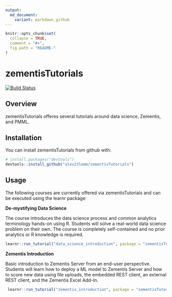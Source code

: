 ```yaml
---
output:
  md_document:
    variant: markdown_github
---
```


<!-- README.md is generated from README.Rmd. Please edit that file -->

```r
knitr::opts_chunk$set(
  collapse = TRUE,
  comment = "#>",
  fig.path = "README-"
)
```

# zementisTutorials

[![Build Status](https://travis-ci.org/alex23lemm/zementisTutorials.svg?branch=master)](https://travis-ci.org/alex23lemm/zementisTutorials)

## Overview

zementisTutorials offeres several tutorials around data science, Zementis, and PMML.

## Installation

You can install zementisTutorials from github with:

```r

# install.packages("devtools")
devtools::install_github("alex23lemm/zementisTutorials")
```

## Usage

The following courses are currently offered via zementisTutorials and can be executed using the learnr package:

**De-mystifying Data Science** 

The course introduces the data science process and common analytics terminology hands-on using R. Students will solve a real-world data science problem on their own. The course is completely self-contained and no prior analytics or R knowledge is required.

```r

learnr::run_tutorial("data_science_introduction", package = "zementisTutorials")
```


**Zementis Introduction**

Basic introduction to Zementis Server from an end-user perspective. Students will learn how to deploy a ML model to Zementis Server and how to score new data using file uploads, the embedded REST client, an external REST client, and the Zementis Excel Add-In.

```r

 learnr::run_tutorial("zementis_introduction", package = "zementisTutorials")
```



